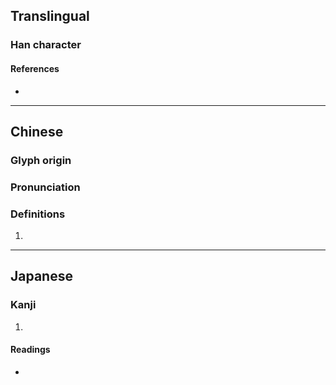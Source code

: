 {{character info/new}}
==Translingual==

===Han character===
{{Han char|rn=38|rad=女|as=09|sn=12|four=42427|canj=VHSB|ids=⿰女扁}}

====References====
* {{Han ref|kx=0267.250|dkj=06530|dj=0534.230|hdz=21069.080|uh=5AA5|ud=23205|bh=D8BE|bd=55486}}

----

==Chinese==
{{zh-forms}}

===Glyph origin===
{{Han etym}}

===Pronunciation===
{{zh-pron
|m=piān
|c=pin1
|mc=y
|oc=y
|cat=
}}

===Definitions===
{{zh-hanzi}}

# {{rfdef|lang=zh}}

----

==Japanese==

===Kanji===
{{ja-kanji|grade=|rs=女09}}

# {{defn|lang=ja|sort=女09}}

====Readings====
* {{ja-readings|on=[[へん]] (hen)|kun=}}